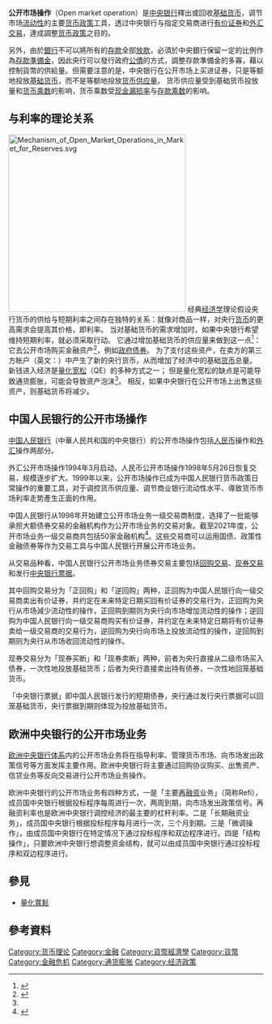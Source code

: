 {{NoteTA|G1=Economics}}
{{Expert|date=2019年11月}}
'''公开市场操作'''（Open market operation）是[[中央银行|中央银行]]釋出或回收[[貨幣基數|基础货币]]，调节市场[[流动性|流动性]]的主要[[货币政策|货币政策]]工具，透过中央银行与指定交易商进行[[有价证券|有价证券]]和[[外汇交易|外汇交易]]，達成調整[[货币政策|货币政策]]之目的。

另外，由於[[銀行|銀行]]不可以將所有的[[存款|存款]]全部[[放款|放款]]，必須於中央銀行保留一定的比例作為[[存款準備金|存款準備金]]，因此央行可以發行政府[[公債|公債]]的方式，調整存款準備金的多寡，藉以控制貨幣的供給量。但需要注意的是，中央银行在公开市场上买进证券，只是等额地投放[[貨幣基數|基础货币]]，而不是等额地投放[[货币供应量|货币供应量]]。 货币供应量受到基础货币投放量和[[貨幣基數|货币乘数]]的影响，货币乘数受[[现金漏损率|现金漏损率]]与[[存款乘数|存款乘数]]的影响。

==与利率的理论关系==
[[File:Mechanism_of_Open_Market_Operations_in_Market_for_Reserves.svg|350px]]
经典[[经济学|经济学]]理论假设央行货币的供给与短期利率之间存在独特的关系：就像对商品一样，对央行[[货币|货币]]的更高需求会提高其价格，即利率。 当对基础货币的需求增加时，如果中央银行希望维持短期利率，就必须采取行动。 它通过增加基础货币的供应量来做到这一点<ref name=forbes>{{cite web|title= Anna-Louise Jackson, Benjamin Curry, Quantitative Easing Explained,forbes|url= https://www.forbes.com/advisor/investing/quantitative-easing-qe|access-date= 2021-03-14|archive-date= 2021-05-21|archive-url= https://web.archive.org/web/20210521061050/https://www.forbes.com/advisor/investing/quantitative-easing-qe/|dead-url= no}}</ref>：它去公开市场购买金融资产<ref name=ECB_buying  >{{cite web |title= ECB plans to ramp up bond buying to tackle surging yields, CNBC, MAR 11 2021 |url= https://www.cnbc.com/2021/03/11/ecb-decision-meeting-march-2021-rates-.html |access-date= 2021-03-11 |archive-date= 2021-04-08 |archive-url= https://web.archive.org/web/20210408105344/https://www.cnbc.com/2021/03/11/ecb-decision-meeting-march-2021-rates-.html |dead-url= no }}</ref>，例如[[政府债券|政府债券]]。 为了支付这些资产，在卖方的第三方帐户（英文：{{link-en|Loro Accounts| Loro Accounts}}）中产生了新的央行货币，从而增加了经济中的基础[[货币|货币]]总量。 新钱进入经济是[[量化宽松|量化宽松]]（QE）的多种方式之一； 但是量化宽松的缺点是可能导致通货膨胀，可能会导致资产泡沫<ref name=forbes/>。 相反，如果中央银行在公开市场上出售这些资产，则基础货币将减少。

==中国人民银行的公开市场操作==

[[中国人民银行|中国人民银行]]（中華人民共和国的中央银行）的公开市场操作包括[[人民币|人民币]]操作和[[外汇|外汇]]操作两部分。

外汇公开市场操作1994年3月启动，人民币公开市场操作1998年5月26日恢复交易，规模逐步扩大。1999年以来，公开市场操作已成为中国人民银行货币政策日常操作的重要工具，对于调控货币供应量、调节商业银行流动性水平、導致货币市场利率走势產生正面的作用。

中国人民银行从1998年开始建立公开市场业务一级交易商制度，选择了一批能够承担大额债券交易的金融机构作为公开市场业务的交易对象。截至2021年度，公开市场业务一级交易商共包括50家金融机构<ref>{{Cite web|url=http://www.pbc.gov.cn/zhengcehuobisi/125207/125213/125431/125469/4241834/index.html|title=公开市场业务公告 ［2021］第1号|archive-url=https://web.archive.org/web/20210924010835/http://www.pbc.gov.cn/zhengcehuobisi/125207/125213/125431/125469/4241834/index.html|archive-date=2021-09-24|access-date=2021-09-24|dead-url=no}}</ref>。这些交易商可以运用国债、政策性金融债券等作为交易工具与中国人民银行开展公开市场业务。

从交易品种看，中国人民银行公开市场业务债券交易主要包括[[附買回協議|回购交易]]、[[现券交易|现券交易]]和发行[[中央银行票据|中央银行票据]]。

其中回购交易分为「正回购」和「逆回购」两种，正回购为中国人民银行向一级交易商卖出有价证券，并约定在未来特定日期买回有价证券的交易行为，正回购为央行从市场減少流动性的操作，正回购到期则为央行向市场增加流动性的操作；逆回购为中国人民银行向一级交易商购买有价证券，并约定在未来特定日期将有价证券卖给一级交易商的交易行为，逆回购为央行向市场上投放流动性的操作，逆回购到期则为央行从市场收回流动性的操作。

现券交易分为「现券买断」和「现券卖断」两种，前者为央行直接从二级市场买入债券，一次性地投放基础货币；后者为央行直接卖出持有债券，一次性地回笼基础货币。

「中央银行票据」即中国人民银行发行的短期债券，央行通过发行央行票据可以回笼基础货币，央行票据到期则体现为投放基础货币。

==欧洲中央银行的公开市场业务==

[[欧洲中央银行|欧洲中央银行体系]]内的公开市场业务将在指导利率、管理货币市场、向市场发出政策信号等方面发挥主要作用。欧洲中央银行将主要通过回购协议购买、出售资产、信贷业务等反向交易进行公开市场业务操作。

欧洲中央银行的公开市场业务有四种方式，一是「主要[[再融资|再融资]]业务」（简称Refi），成员国中央银行根据投标程序每周进行一次，两周到期，向市场发出政策信号。再融资利率也是欧洲中央银行调控经济的最主要的杠杆利率。二是「长期融资业务」，成员国中央银行根据投标程序每月进行一次，三个月到期。三是「微调操作」，由成员国中央银行在特定情况下通过投标程序和双边程序进行。四是「结构操作」，只要欧洲中央银行想调整资金结构，就可以由成员国中央银行通过投标程序和双边程序进行。

==參見==
*[[量化寬鬆|量化寬鬆]]

==參考資料== 
{{Reflist|2}}

{{中央银行}}
[[Category:货币理论|Category:货币理论]]
[[Category:金融|Category:金融]]
[[Category:貨幣經濟學|Category:貨幣經濟學]]
[[Category:貨幣|Category:貨幣]]
[[Category:金融危机|Category:金融危机]]
[[Category:通货膨胀|Category:通货膨胀]]
[[Category:经济政策|Category:经济政策]]